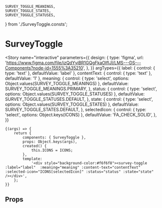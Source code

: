

	SURVEY_TOGGLE_MEANINGS,
	SURVEY_TOGGLE_STATES,
	SURVEY_TOGGLE_STATUSES,
} from './SurveyToggle.consts';

<Meta title="components/SurveyToggle" component={SurveyToggle} />

# SurveyToggle

<Story
	name="interactive"
	parameters={{
		design: {
			type: 'figma',
			url: 'https://www.figma.com/file/izQdYyiBR1GQgFkaOIfIJI/LMS---DS---Components?node-id=1555%3A35210',
		},
	}}
	argTypes={{
		label: { control: { type: 'text' }, defaultValue: 'label' },
		contentText: { control: { type: 'text' }, defaultValue: '1' },
		meaning: {
			control: { type: 'select', options: Object.values(SURVEY_TOGGLE_MEANINGS) },
			defaultValue: SURVEY_TOGGLE_MEANINGS.PRIMARY,
		},
		status: {
			control: { type: 'select', options: Object.values(SURVEY_TOGGLE_STATUSES) },
			defaultValue: SURVEY_TOGGLE_STATUSES.DEFAULT,
		},
		state: {
			control: { type: 'select', options: Object.values(SURVEY_TOGGLE_STATES) },
			defaultValue: SURVEY_TOGGLE_STATES.DEFAULT,
		},
		selectedIcon: {
			control: { type: 'select', options: Object.keys(ICONS) },
			defaultValue: 'FA_CHECK_SOLID',
		},
	}}
>
	{(args) => {
		return {
			components: { SurveyToggle },
			props: Object.keys(args),
			created() {
				this.ICONS = ICONS;
			},
			template:
				'<div style="background-color:#f6f6f8"><survey-toggle :label="label"  :meaning="meaning" :content-text="contentText" :selected-icon="ICONS[selectedIcon]" :status="status" :state="state" /></div>',
		};
	}}
</Story>

## Props

<Props of={SurveyToggle} />
